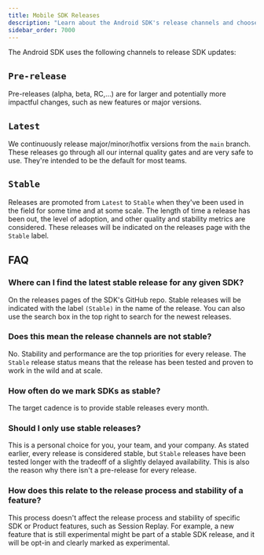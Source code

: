 ```yaml
---
title: Mobile SDK Releases
description: "Learn about the Android SDK's release channels and choose the right one."
sidebar_order: 7000
---
```


The Android SDK uses the following channels to release SDK updates:

## `Pre-release`

Pre-releases (alpha, beta, RC,…) are for larger and potentially more impactful changes, such as new features or major versions.

## `Latest`

We continuously release major/minor/hotfix versions from the `main` branch. These releases go through all our internal quality gates and are very safe to use. They're intended to be the default for most teams.

## `Stable`

Releases are promoted from `Latest` to `Stable` when they've been used in the field for some time and at some scale. The length of time a release has been out, the level of adoption, and other quality and stability metrics are considered. These releases will be indicated on the <Link to="https://github.com/getsentry/sentry-java/releases/">releases page</Link> with the `Stable` label.

## FAQ

### Where can I find the latest stable release for any given SDK?

On the releases pages of the SDK's GitHub repo. Stable releases will be indicated with the label `(Stable)` in the name of the release. You can also use the search box in the top right to search for the newest releases.

### Does this mean the release channels are not stable?

No. Stability and performance are the top priorities for every release. The `Stable` release status means that the release has been tested and proven to work in the wild and at scale.

### How often do we mark SDKs as stable?

The target cadence is to provide stable releases every month.

### Should I only use stable releases?

This is a personal choice for you, your team, and your company. As stated earlier, every release is considered stable, but `Stable` releases have been tested longer with the tradeoff of a slightly delayed availability. This is also the reason why there isn't a pre-release for every release.

### How does this relate to the release process and stability of a feature?

This process doesn't affect the release process and stability of specific SDK or Product features, such as Session Replay. For example, a new feature that is still experimental might be part of a stable SDK release, and it will be opt-in and clearly marked as experimental.

